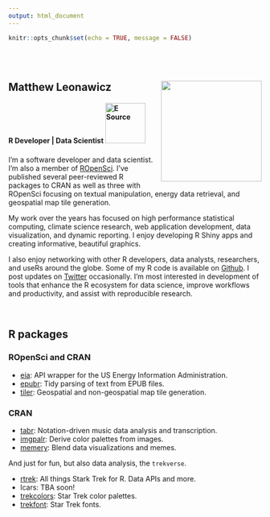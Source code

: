 ```yaml
---
output: html_document
---
```


```r
knitr::opts_chunk$set(echo = TRUE, message = FALSE)
```

<br><br>

## Matthew Leonawicz <img src="./assets/img/ml400w.jpg" width=200 style="float:right; margin-left:10px; margin-bottom:10px;">

#### R Developer | Data Scientist <a href="https://www.esource.com/about-e-source" target="_blank"><img src="./assets/img/esource_logo.png" alt="E Source" width=80  style="margin-bottom:5px;"></a>


I'm a software developer and data scientist. I'm also a member of [ROpenSci](https://ropensci.org/). I've published several peer-reviewed R packages to CRAN as well as three with ROpenSci focusing on textual manipulation, energy data retrieval, and geospatial map tile generation.

My work over the years has focused on high performance statistical computing, climate science research, web application development, data visualization, and dynamic reporting. I enjoy developing R Shiny apps and creating informative, beautiful graphics.

I also enjoy networking with other R developers, data analysts, researchers, and useRs around the globe. Some of my R code is available on [Github](https://github.com/leonawicz). I post updates on [Twitter](https://twitter.com/leonawicz) occasionally. I'm most interested in development of tools that enhance the R ecosystem for data science, improve workflows and productivity, and assist with reproducible research.

<br/>

## R packages

### ROpenSci and CRAN

* [eia](https://github.com/ropensci/eia): API wrapper for the US Energy Information Administration.
* [epubr](https://github.com/ropensci/epubr): Tidy parsing of text from EPUB files.
* [tiler](https://github.com/ropensci/tiler): Geospatial and non-geospatial map tile generation.

### CRAN

* [tabr](https://github.com/leonawicz/tabr): Notation-driven music data analysis and transcription.
* [imgpalr](https://github.com/leonawicz/imgpalr): Derive color palettes from images.
* [memery](https://github.com/leonawicz/memery): Blend data visualizations and memes.

And just for fun, but also data analysis, the `trekverse`.

* [rtrek](https://github.com/leonawicz/rtrek): All things Stark Trek for R. Data APIs and more.
* lcars: TBA soon!
* [trekcolors](https://github.com/leonawicz/trekcolors): Star Trek color palettes.
* [trekfont](https://github.com/leonawicz/trekfont): Star Trek fonts.
